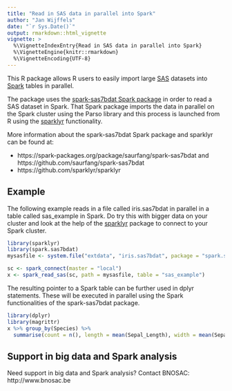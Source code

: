```yaml
---
title: "Read in SAS data in parallel into Spark"
author: "Jan Wijffels"
date: "`r Sys.Date()`"
output: rmarkdown::html_vignette
vignette: >
  %\VignetteIndexEntry{Read in SAS data in parallel into Spark}
  %\VignetteEngine{knitr::rmarkdown}
  %\VignetteEncoding{UTF-8}
---
```


This R package allows R users to easily import large [SAS](https://www.sas.com) datasets into [Spark](https://spark.apache.org) tables in parallel.


The package uses the [spark-sas7bdat Spark package](https://spark-packages.org/package/saurfang/spark-sas7bdat) in order to read a SAS dataset in Spark. That Spark package imports the data in parallel on the Spark cluster using the Parso library and this process is launched from R using the [sparklyr](https://github.com/sparklyr/sparklyr) functionality. 

More information about the spark-sas7bdat Spark package and sparklyr can be found at:

- https://spark-packages.org/package/saurfang/spark-sas7bdat and https://github.com/saurfang/spark-sas7bdat
- https://github.com/sparklyr/sparklyr

## Example
The following example reads in a file called iris.sas7bdat in parallel in a table called sas_example in Spark. Do try this with bigger data on your cluster and look at the help of the [sparklyr](https://github.com/sparklyr/sparklyr) package to connect to your Spark cluster.

```r
library(sparklyr)
library(spark.sas7bdat)
mysasfile <- system.file("extdata", "iris.sas7bdat", package = "spark.sas7bdat")

sc <- spark_connect(master = "local")
x <- spark_read_sas(sc, path = mysasfile, table = "sas_example")
```

The resulting pointer to a Spark table can be further used in dplyr statements. These will be executed in parallel using the Spark functionalities of the spark-sas7bdat package.
```r
library(dplyr)
library(magrittr)
x %>% group_by(Species) %>%
  summarise(count = n(), length = mean(Sepal_Length), width = mean(Sepal_Width))
```


## Support in big data and Spark analysis

Need support in big data and Spark analysis?
Contact BNOSAC: http://www.bnosac.be

